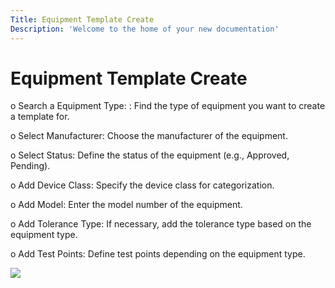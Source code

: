 ```yaml
---
Title: Equipment Template Create
Description: 'Welcome to the home of your new documentation'
---
```

# Equipment Template Create

o	Search a Equipment Type: : Find the type of equipment you want to create a template for.

o	Select Manufacturer: Choose the manufacturer of the equipment.

o	Select Status: Define the status of the equipment (e.g., Approved, Pending).

o	Add Device Class: Specify the device class for categorization.

o	 Add Model: Enter the model number of the equipment.

o	Add Tolerance Type: If necessary, add the tolerance type based on the equipment type.

o	Add Test Points: Define test points depending on the equipment type.

<img  src="/images/equipment-template/Equipment-template-create.gif">
